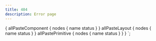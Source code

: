 ```yaml
---
title: 404
description: Error page
---
```



<Error404
  pathname={props.location.pathname}
  componentList={props.data.allPasteComponent.nodes}
  layoutList={props.data.allPasteLayout.nodes}
  primitiveList={props.data.allPastePrimitive.nodes}
/>

  {
    allPasteComponent {
      nodes {
        name
        status
      }
    }
    allPasteLayout {
      nodes {
        name
        status
      }
    }
    allPastePrimitive {
      nodes {
        name
        status
      }
    }
  }
`;
